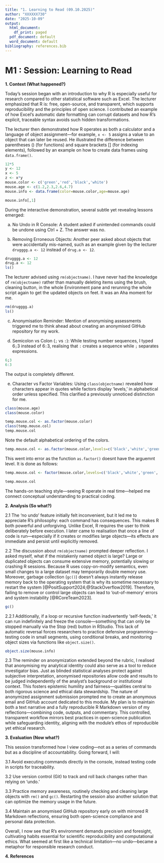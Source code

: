 ```yaml
---
title: "1. Learning to Read (09.10.2025)"
author: "XXXXXX730"
date: "2025-10-09"
output:
  html_document:
    df_print: paged
  pdf_document: default
  word_document: default
bibliography: references.bib  
---
```


# M1 : Session: Learning to Read

**1. Context (What happened?)**

Today’s session began with an introduction to why R is especially useful for research compared to other statistical software such as Excel. The lecturer emphasized that R is: free, open-source, and transparent, which supports reproducibility and the principles of open science. I contributed an example of how Excel’s automatic date formatting can corrupt datasets and how R’s explicit, traceable syntax avoids such hidden transformations.

The lecturer then demonstrated how R operates as both a calculator and a language of object assignment—for example, `x <- 5` assigns a value to an object that can later be reused. He illustrated the difference between parentheses () (for functions) and square brackets [] (for indexing elements), followed by an example on how to create data frames using `data.frame()`.

```r
12*5
y <- 12
x <- 5
z <- x*y
mouse.color <- c('green','red','black','white')
mouse.age <- c(1.2,2.3,2.6,4.7)
mouse.info <- data.frame(color=mouse.color,age=mouse.age)

mouse.info[,1]
```
During the interactive demonstration, several subtle yet revealing lessons emerged:

a. No Undo in R Console: A student asked if unintended commands could be undone using Ctrl + Z. The answer was no.

b. Removing Erroneous Objects: Another peer asked about objects that were accidentally mis-named, such as an example given by the lecturer `drugggg.a <- 12` instead of `drug.a <- 12`. 
```r
drugggg.a <- 12
drug.a <- 12
ls()
```

The lecturer advised using `rm(objectname)`. I have never had the knowledge of `rm(objectname)` rather than manually deleting items using the brush, cleaning button, in the whole Environment pane and rerunning the whole script again to get the updated objects on feet. It was an Aha moment for me.

```r
rm(drugggg.a)
ls()
```


c. Anonymisation Reminder: Mention of anonymising assessments triggered me to think ahead about creating an anonymised GitHub repository for my work.


d. Semicolon vs Colon (`;` vs `:`): While testing number sequences, I typed 6`;`3 instead of 6`:`3, realising that `:` creates a sequence while `;`
separates expressions.
```r
6;3
6:3
```
The output is completely different.

e. Character vs Factor Variables: Using `class(objectname)` revealed how characters appear in quotes while factors display 'levels,' in alphabetical order unless specified. This clarified a previously unnoticed distinction for me.

```r
class(mouse.age)
class(mouse.color)

temp.mouse.col <- as.factor(mouse.color)
class(temp.mouse.col)
temp.mouse.col
```
Note the default alphabetical ordering of the colors.

```r
temp.mouse.col <- as.factor(mouse.color,levels=c('black','white','green','red'))

```
This went into error as the function `as.factor()` doesnt have the arguemnt level. It is done as follows:
```r
temp.mouse.col <- factor(mouse.color,levels=c('black','white','green','red'))
```


```r
temp.mouse.col
```


The hands-on teaching style—seeing R operate in real time—helped me connect conceptual understanding to practical coding.


**2. Analysis (So what?)**

2.1 The 'no undo' feature initially felt inconvenient, but it led me to appreciate R’s philosophy: each command has consequences. This makes R both powerful and unforgiving. Unlike Excel, R requires the user to think deliberately before execution. I later came to realisation that once a line of code is run—especially if it creates or modifies large objects—its effects are immediate and persist until explicitly removed.

2.2 The discussion about `rm(objectname)` prompted deeper reflection. I asked myself, what if the mistakenly named object is large? Large or duplicated objects can consume extensive memory, potentially slowing or crashing R sessions. Because R uses copy-on-modify semantics, even small changes to a large dataset may temporarily double memory use. Moreover, garbage collection (`gc()`) doesn’t always instantly release memory back to the operating system that is why its sometime necessary to restart the system [@PositSupport2024;@StackOverflow2019]. Therefore, failing to remove or control large objects can lead to 'out-of-memory' errors and system instability  [@RCoreTeam2023].
```r
gc()
```


2.2.1 Additionally, if a loop or recursive function inadvertently 'self-feeds,' it can run indefinitely and freeze the console—something that can only be stopped manually via the Stop (red) button in RStudio. This lack of automatic reversal forces researchers to practice defensive programming—testing code in small segments, using conditional breaks, and monitoring object sizes via functions like `object.size()`.
```r
object.size(mouse.info)

```


2.3 The reminder on anonymization extended beyond the rubric, I realised that anonymising my analytical identity could also serve as a tool to reduce investigator bias. Just as blinded statistical analyses protect against subjective interpretation, anonymised repositories allow code and results to be judged independently of the analyst’s background or institutional context. This fosters epistemic humility and fairness—qualities central to both rigorous science and ethical data stewardship.
The nature of anonymized assignment submission prompted me to create an anonymous email and GitHub account dedicated to this module. My plan is to maintain both a text narrative and a fully reproducible R Markdown version of my reflections—combining code, outputs, and commentary. This controlled, transparent workflow mirrors best practices in open-science publication while safeguarding identity, aligning with the module’s ethos of reproducible yet ethical research.

**3. Evaluation (Now what?)**

This session transformed how I view coding—not as a series of commands but as a discipline of accountability. Going forward, I will:

 3.1 Avoid executing commands directly in the console, instead testing code in scripts for traceability.
 
 3.2 Use version control (Git) to track and roll back changes rather than relying on 'undo.'
 
 3.3 Practice memory awareness, routinely checking and cleaning large objects with `rm()` and `gc()`. Restarting the session also another solution that can optimize the memory usage in the future.
 
3.4 Maintain an anonymised GitHub repository early on with mirrored R Markdown reflections, ensuring both open-science compliance and personal data protection.

Overall, I now see that R’s environment demands precision and foresight, cultivating habits essential for scientific reproducibility and computational ethics. What seemed at first like a technical limitation—no undo—became a metaphor for responsible research conduct.

**4. References**



